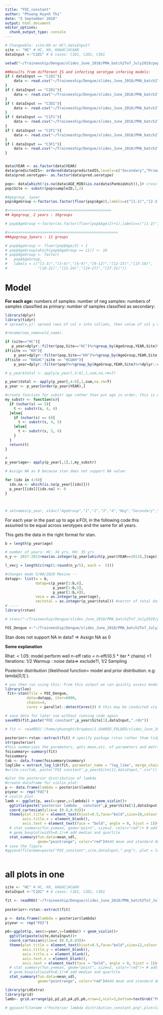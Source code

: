 ```yaml
---
title: "FOI_constant"
author: "Phuong Huynh Thi"
date: "5 September 2018"
output: html_document
editor_options: 
  chunk_output_type: console
---
```


```r
# Changeable: site:KH or HC?,dataInput?
site <- "HC" # HC, KH, KH&HC|HC&KH
dataInput <-"C1D1" # 6 cases: C1D1, C2D1, C3D1 

setwd("~/Traineeship/Dengue/slides_June_2018/PMA_batch2To7_July2019/pop data/models/FOI/Constant")

##Results from different IS and infecting serotype infering models:
if ( dataInput == "C1D1"){
    data <- read.csv("~/Traineeship/Dengue/slides_June_2018/PMA_batch2To7_July2019/pop data/models/Infecting serotype Model/PredictedIS_B23_567_pred.serotype_C1D1.csv")  
}
if ( dataInput == "C2D1"){
    data <- read.csv("~/Traineeship/Dengue/slides_June_2018/PMA_batch2To7_July2019/pop data/models/Infecting serotype Model/PredictedIS_B23_567_pred.serotype_C2D1.csv")  
}
if ( dataInput == "C3D1"){
    data <- read.csv("~/Traineeship/Dengue/slides_June_2018/PMA_batch2To7_July2019/pop data/models/Infecting serotype Model/PredictedIS_B23_567_pred.serotype_C3D1.csv")  
}
if ( dataInput == "C1F1"){
    data <- read.csv("~/Traineeship/Dengue/slides_June_2018/PMA_batch2To7_July2019/pop data/models/Infecting serotype Model/PredictedIS_B23_567_pred.serotype_HomoAssigned_C1F1.csv")  
}
if ( dataInput == "C2F1"){
    data <- read.csv("~/Traineeship/Dengue/slides_June_2018/PMA_batch2To7_July2019/pop data/models/Infecting serotype Model/PredictedIS_B23_567_pred.serotype_HomoAssigned_C2F1.csv")  
}
if ( dataInput == "C3F1"){
    data <- read.csv("~/Traineeship/Dengue/slides_June_2018/PMA_batch2To7_July2019/pop data/models/Infecting serotype Model/PredictedIS_B23_567_pred.serotype_HomoAssigned_C3F1.csv")  
}


data$YEAR <- as.factor(data$YEAR)
data$predictedIS<- ordered(data$predictedIS,levels=c("Secondary","Primary","Neg"))
data$pred.serotype<- as.factor(data$pred.serotype)

pop<- data[which(!is.na(data$AGE_MIN)&is.na(data$PanbioUnit)),]# cross out acute and ELISA samples
pop$Site <- substr(pop$sampleID,1,2)

#Agegroup_ 1year
pop$AgeGroup <-factor(as.factor(floor(pop$Age)),labels=c("[1-2)","[2-3)","[3-4)","[4-5)","[5-6)","[6-7)","[7-8)","[8-9)","[9-10)","[10-11)","[11-12)","[12-13)","[13-14)","[14-15)","[15-16)","[16-17)","[17-18)","[18-19)","[19-20)","[20-21)","[21-22)","[22-23)","[23-24)","[24-25)","[25-26)","[26-27)","[27-28)","[28-29)","[29-30)","[30,31)"))# group as  1year 1 group.

#>>>>>>>>>>>>>>>>>>>>>>>>>>>>>>>>>>>>>>>>>>>>>>>>
## Agegroup_ 2 years : 16groups

# pop$AgeGroup <-factor(as.factor(floor(pop$Age/2)+1),labels=c("[1-2)","[2-4)","[4-6)","[6-8)","[8-10)","[10-12)","[12-14)","[14-16)","[16-18)","[18-20)","[20-22)","[22-24)","[24-26)","[26-28)","[28-30)","[30-31)"))

#>>>>>>>>>>>>>>>>>>>>>>>>>>>>>>>>>>>>>>>>>>>>>>>>>>>
##Agegroup_3years : 11 groups

# pop$AgeGroup <- floor(pop$Age/3) + 1
# pop$AgeGroup[which(pop$AgeGroup == 11)] <- 10
# pop$AgeGroup <- factor(
#   pop$AgeGroup,
#   labels = c("[1-3)","[3-6)","[6-9)","[9-12)","[12-15)","[15-18)",
#              "[18-21)","[21-24)","[24-27)","[27-31)"))


```

# Model 

**For each age:** 
numbers of samples:
number of neg samples:
numbers of samples classified as primary:
number of samples classified as secondary:

```r

library(dplyr)
library(tidyr)
# spread(x,y): spread rows of col x into collums, then value of col y will fit in as rows.

#rename(new_name=old_name).

if (site=="HC"){
   p_year=dplyr::filter(pop,Site=="HC")%>%group_by(AgeGroup,YEAR,Site)%>%dplyr::count(predictedIS)%>%spread(predictedIS,n)}
if(site == "KH"){
    p_year=dplyr::filter(pop,Site=="KH")%>%group_by(AgeGroup,YEAR,Site)%>%dplyr::count(predictedIS)%>%spread(predictedIS,n)}
if(site == "KH&HC"|site == "HC&KH"){
    p_year=dplyr::filter(pop)%>%group_by(AgeGroup,YEAR,Site)%>%dplyr::count(predictedIS)%>%spread(predictedIS,n)}

# p_year$total <- apply(p_year[,3:8],1,sum,na.rm=T)

p_year$total <- apply(p_year[,4:6],1,sum,na.rm=T)
p_year <- p_year[order(p_year$YEAR),]

#create function for substr age rather than put age in order, this is useful in case of missing data in a specific age: 
my_substr <- function(s){
  if (nchar(s) == 5){
    t <- substr(s, 4, 4)
  }else{
    if (nchar(s) == 6){
      t <- substr(s, 4, 5)
    }else{
      t <- substr(s, 5, 6)
    }
  }
  return(t)
}

#
p_year$age<- apply(p_year[,1],1,my_substr)

# Assign NA as 0 because stan does not support NA value:

for (idx in 4:6){
  idx.na <- which(is.na(p_year[[idx]]))
  p_year[[idx]][idx.na] <- 0
}



# setnames(p_year, old=c("AgeGroup","1","2","3","4","Neg","Secondary","total"),new=c("AgeGroup","DV1.13","DV2.13","DV3.13","DV4.13","Neg.13","Sec.13","total.13"))


```

For each year in the past up to age a:FOI, in the following code this assumed to be equal across serotypes and the same for all years.

This gets the data in the right format for stan.

```r

b = length(p_year$age)

# number of years: HC: 34 yrs, KH: 35 yrs
n_y <- 2017-2013+max(as.integer(p_year[which(p_year$YEAR==2013),]$age))

l_vecj = length(c(rep(1:round(n_y/5), each =  5)))

#changes made 5/08/2020 Maxine --
datapp<- list(a = b,
              datap=c(p_year[1:b,6],
                      p_year[1:b,5],
                      p_year[1:b,4]),
              veca = as.integer(p_year$age),
              vectotal = as.integer(p_year$total)) #vector of total data points per age group
# ----
library(rstan)

# stanc("~/Traineeship/Dengue/slides_June_2018/PMA_batch2To7_July2019/pop data/models/FOI/Constant/Dengue_FOI_constant.stan")

FOI_Dengue <-"~/Traineeship/Dengue/slides_June_2018/PMA_batch2To7_July2019/pop data/models/FOI/Constant/Dengue_FOI_constant_Maxine.stan"


```

Stan does not support NA in data? => Assign NA as 0

**Some explanation**

Rhat: < 1.05: model perform well
n-eff ratio = n-eff/(0.5 * iter * chains) <1
Iterations: 1/2 Warmup : noise data=> exclude?!, 1/2 Sampling

Posterior distribution (likelihood function= model  and prior distribution: e.g: lamda[0,1] ).

```r
# you then run using this: From this output we can quickly assess model convergence by looking at the Rhat values for each parameter. When these are at or near 1, the chains have converged. There are many other diagnostics, but this is an important one for Stan.
library(loo)
 fit<-stan(file = FOI_Dengue,
          data=datapp, iter=6000,
          chains=4,
          cores = parallel::detectCores()) # this may be conducted via 2 steps:  stand_model() and sampling().

# save data for later use without running code again
saveRDS(fit,paste("FOI constant",p_year$Site[1],dataInput,".rds"))

# fit <- readRDS('/home/phuonght/Dropbox/1.SHARED_FOLDER/slides_June_2018/PMA_batch2To7_July2019/pop data/models/FOI/Constant/FOI constant KH C1D1 .rds')
 
posterior<-rstan::extract(fit) # specify package rstan rather tham tidyr
str(posterior)
#this summarizes the parameters, gets mean,etc. of parameters and metrics of whether converged or not like Rhat and neff
foisummary<-summary(fit)
foisummary
tab <- data.frame(foisummary$summary)
loglike = extract_log_lik(fit, parameter_name = "log_like", merge_chains = TRUE)
#write.csv(tab, paste("FOI constant",p_year$Site[1],dataInput,".csv"))
```



```r
#plot the posterior distribution of lambda
#create dataframe for violin plot:
p <- data.frame(lambda = posterior$lambda)
p$year <- rep("FOI")
# violin plot
lamb <- ggplot(p, aes(x=year,y=lambda)) + geom_violin()+
  ggtitle(paste("posterior lambda _ constant",p_year$Site[1],dataInput))+
  coord_cartesian(ylim=c (0.0,0.03))+
  theme(plot.title = element_text(hjust=0.5,face="bold",size=20,colour = "blue"),
        axis.title.x = element_blank(),
        axis.text = element_text(face = "bold", angle = 0, hjust = 1))+
  # stat_summary(fun.y=mean, geom="point", size=2, color="red")+ # add mean
  # geom_boxplot(width=0.1)+# add median and quartile
  stat_summary(fun.data=mean_sdl, 
               geom="pointrange", color="red")#Add mean and standard deviation
# save the figure
#ggsave(filename=paste("FOI_constant",site,dataInput,".png"), plot = lamb)



```

# all plots in one

```r
site <- "HC" # HC, KH, KH&HC|HC&KH
dataInput <-"C1D1" # 6 cases: C1D1, C2D1, C3D1 

fit <- readRDS('~/Traineeship/Dengue/slides_June_2018/PMA_batch2To7_July2019/pop data/models/FOI/Constant/FOI constant HC C1D1 .rds')
 
posterior<-rstan::extract(fit) 

p <- data.frame(lambda = posterior$lambda)
p$year <- rep("FOI")

p6<-ggplot(p, aes(x=year,y=lambda)) + geom_violin()+
  ggtitle(paste(site,dataInput))+
  coord_cartesian(ylim=c (0.0,0.03))+
  theme(plot.title = element_text(hjust=0.5,face="bold",size=12,colour = "blue"),
        axis.title.y = element_blank(),
        axis.title.x = element_blank(),
        axis.text.x = element_blank(),
        axis.text = element_text(face = "bold", angle = 0, hjust = 1))+
  # stat_summary(fun.y=mean, geom="point", size=2, color="red")+ # add mean
  # geom_boxplot(width=0.1)+# add median and quartile
  stat_summary(fun.data=mean_sdl,
               geom="pointrange", color="red")#Add mean and standard deviation

library(gridExtra)
library(grid)
lamb<- grid.arrange(p1,p2,p3,p4,p5,p6,nrow=2,ncol=3,bottom=textGrob("Posterior lambda distribution_constant",gp=gpar(fontsize=20,font=8,col="dark blue")))

# ggsave(filename ="Posterior lambda distribution_constant.png",plot=lamb )


```

